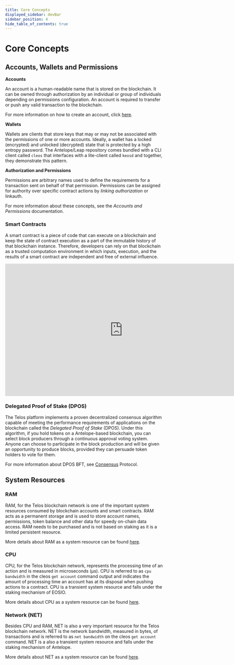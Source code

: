 ```yaml
---
title: Core Concepts
displayed_sidebar: devBar
sidebar_position: 4
hide_table_of_contents: true
---
```


# Core Concepts

## Accounts, Wallets and Permissions

**Accounts**

An account is a human-readable name that is stored on the blockchain. It can be owned through authorization by an individual or group of individuals depending on permissions configuration. An account is required to transfer or push any valid transaction to the blockchain.

For more information on how to create an account, click [here](/zero/about/accounts#creating-an-account).

**Wallets**

Wallets are clients that store keys that may or may not be associated with the permissions of one or more accounts. Ideally, a wallet has a locked (encrypted) and unlocked (decrypted) state that is protected by a high entropy password. The Antelope/Leap repository comes bundled with a CLI client called `cleos` that interfaces with a lite-client called `keosd` and together, they demonstrate this pattern.

**Authorization and Permissions**

Permissions are arbitrary names used to define the requirements for a transaction sent on behalf of that permission. Permissions can be assigned for authority over specific contract actions by _linking authorization_ or linkauth.

For more information about these concepts, see the _Accounts and Permissions_ documentation.

### Smart Contracts

A smart contract is a piece of code that can execute on a blockchain and keep the state of contract execution as a part of the immutable history of that blockchain instance. Therefore, developers can rely on that blockchain as a trusted computation environment in which inputs, execution, and the results of a smart contract are independent and free of external influence.

<iframe width="750" height="422" src="https://www.youtube.com/embed/_I0dUL4kpTg" title="What is a “Smart Contract”?" frameborder="0" allow="accelerometer; autoplay; clipboard-write; encrypted-media; gyroscope; picture-in-picture; web-share" allowfullscreen></iframe>

### Delegated Proof of Stake (DPOS)

The Telos platform implements a proven decentralized consensus algorithm capable of meeting the performance requirements of applications on the blockchain called the _Delegated Proof of Stake_ (DPOS). Under this algorithm, if you hold tokens on a Antelope-based blockchain, you can select block producers through a continuous approval voting system. Anyone can choose to participate in the block production and will be given an opportunity to produce blocks, provided they can persuade token holders to vote for them.

For more information about DPOS BFT, see [Consensus](/overview/advanced/consensus) Protocol.

## System Resources

### RAM

RAM, for the Telos blockchain network is one of the important system resources consumed by blockchain accounts and smart contracts. RAM acts as a permanent storage and is used to store account names, permissions, token balance and other data for speedy on-chain data access. RAM needs to be purchased and is not based on staking as it is a limited persistent resource.

More details about RAM as a system resource can be found [here](https://developers.eos.io/manuals/eosio.contracts/latest/index/#ram).

### CPU

CPU, for the Telos blockchain network, represents the processing time of an action and is measured in microseconds (μs). CPU is referred to as `cpu bandwidth` in the cleos `get account` command output and indicates the amount of processing time an account has at its disposal when pushing actions to a contract. CPU is a transient system resource and falls under the staking mechanism of EOSIO.

More details about CPU as a system resource can be found [here](https://developers.eos.io/manuals/eosio.contracts/latest/index/#cpu).

### Network (NET)

Besides CPU and RAM, NET is also a very important resource for the Telos blockchain network. NET is the network bandwidth, measured in bytes, of transactions and is referred to as `net bandwidth` on the cleos `get account` command. NET is a also a transient system resource and falls under the staking mechanism of Antelope.

More details about NET as a system resource can be found [here](https://developers.eos.io/manuals/eosio.contracts/latest/index/#net).
